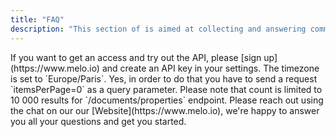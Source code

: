 ```yaml
---
title: "FAQ"
description: "This section of is aimed at collecting and answering common questions that developers may have when working with the API."
---
```


<AccordionGroup> 
  <Accordion title="How do I signup for the API?">
    If you want to get an access and try out the API, please [sign up](https://www.melo.io) and create an API key in your settings.
  </Accordion>
   <Accordion title="What is the timezone?">
    The timezone is set to `Europe/Paris`.
  </Accordion>

 

   <Accordion title="Can I send a request and only get the number of results?">
    Yes, in order to do that you have to send a request `itemsPerPage=0` as a query parameter. Please note that count is limited to 10 000 results for `/documents/properties` endpoint.
  </Accordion>
   <Accordion title="I have some questions, where can I get help?">
    Please reach out using the chat on our our [Website](https://www.melo.io), we're happy to answer you all your questions and get you started.
  </Accordion>
</AccordionGroup>